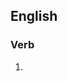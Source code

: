 ==English==

===Verb===
{{head|en|present participle}}

# {{present participle of|reticulate|lang=en|nocat=1}}